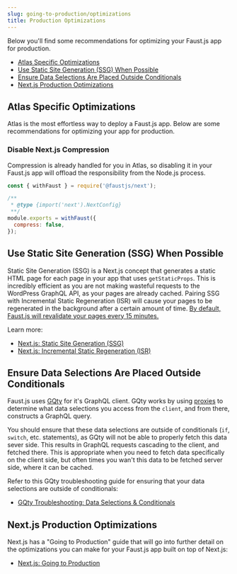 ```yaml
---
slug: going-to-production/optimizations
title: Production Optimizations
---
```


Below you'll find some recommendations for optimizing your Faust.js app for production.

- [Atlas Specific Optimizations](/docs/going-to-production/optimizations#atlas-specific-optimizations)
- [Use Static Site Generation (SSG) When Possible](/docs/going-to-production/optimizations#use-static-site-generation-ssg-when-possible)
- [Ensure Data Selections Are Placed Outside Conditionals](/docs/going-to-production/optimizations#ensure-data-selections-are-placed-outside-conditionals)
- [Next.js Production Optimizations](/docs/going-to-production/optimizations#nextjs-production-optimizations)

## Atlas Specific Optimizations

Atlas is the most effortless way to deploy a Faust.js app. Below are some recommendations for optimizing your app for production.

### Disable Next.js Compression

Compression is already handled for you in Atlas, so disabling it in your Faust.js app will offload the responsibility from the Node.js process.

```js title="next.config.js"
const { withFaust } = require('@faustjs/next');

/**
 * @type {import('next').NextConfig}
 **/
module.exports = withFaust({
  compress: false,
});
```

## Use Static Site Generation (SSG) When Possible

Static Site Generation (SSG) is a Next.js concept that generates a static HTML page for each page in your app that uses `getStaticProps`. This is incredibly efficient as you are not making wasteful requests to the WordPress GraphQL API, as your pages are already cached. Pairing SSG with Incremental Static Regeneration (ISR) will cause your pages to be regenerated in the background after a certain amount of time. [By default, Faust.js will revalidate your pages every 15 minutes.](/docs/next/guides/ssr-ssg#setting-up-incremental-static-regeneration-isr)

Learn more:

- [Next.js: Static Site Generation (SSG)](https://nextjs.org/docs/basic-features/data-fetching/get-static-props)
- [Next.js: Incremental Static Regeneration (ISR)](https://nextjs.org/docs/basic-features/data-fetching/incremental-static-regeneration)

## Ensure Data Selections Are Placed Outside Conditionals

Faust.js uses [GQty](https://gqty.dev/) for it's GraphQL client. GQty works by using [proxies](https://developer.mozilla.org/en-US/docs/Web/JavaScript/Reference/Global_Objects/Proxy) to determine what data selections you access from the `client`, and from there, constructs a GraphQL query.

You should ensure that these data selections are outside of conditionals (`if`, `switch`, etc. statements), as GQty will not be able to properly fetch this data sever side. This results in GraphQL requests cascading to the client, and fetched there. This is appropriate when you need to fetch data specifically on the client side, but often times you wan't this data to be fetched server side, where it can be cached.

Refer to this GQty troubleshooting guide for ensuring that your data selections are outside of conditionals:

- [GQty Troubleshooting: Data Selections & Conditionals](https://gqty.dev/docs/react/troubleshooting#data-selections--conditionals)

## Next.js Production Optimizations

Next.js has a "Going to Production" guide that will go into further detail on the optimizations you can make for your Faust.js app built on top of Next.js:

- [Next.js: Going to Production](https://nextjs.org/docs/going-to-production#loading-performance)

